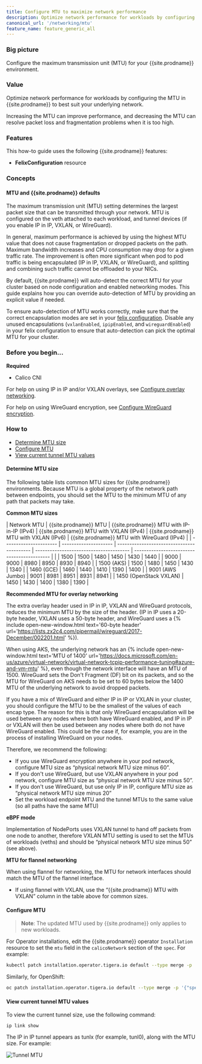 ```yaml
---
title: Configure MTU to maximize network performance
description: Optimize network performance for workloads by configuring the MTU in Calico to best suit your underlying network.
canonical_url: '/networking/mtu'
feature_name: feature_generic_all
---
```


### Big picture

Configure the maximum transmission unit (MTU) for your {{site.prodname}} environment.

### Value

Optimize network performance for workloads by configuring the MTU in {{site.prodname}} to best suit your underlying network.

Increasing the MTU can improve performance, and decreasing the MTU can resolve packet loss and fragmentation problems when it is too high.

### Features

This how-to guide uses the following {{site.prodname}} features:

- **FelixConfiguration** resource

### Concepts

#### MTU and {{site.prodname}} defaults

The maximum transmission unit (MTU) setting determines the largest packet size that can be transmitted through your network. MTU is configured on the veth attached to each workload, and tunnel devices (if you enable IP in IP, VXLAN, or WireGuard).

In general, maximum performance is achieved by using the highest MTU value that does not cause fragmentation or dropped packets on the path. Maximum bandwidth increases and CPU consumption may drop for a given traffic rate.  The improvement is often more significant when pod to pod traffic is being encapsulated (IP in IP, VXLAN, or WireGuard), and splitting and combining such traffic cannot be offloaded to your NICs.

By default, {{site.prodname}} will auto-detect the correct MTU for your cluster based on node configuration and enabled networking modes. This guide explains how you can override auto-detection
of MTU by providing an explicit value if needed.

To ensure auto-detection of MTU works correctly, make sure that the correct encapsulation modes are set in your [felix configuration]({{site.baseurl}}/reference/resources/felixconfig). Disable any unused encapsulations (`vxlanEnabled`, `ipipEnabled`, and `wireguardEnabled`) in your felix configuration to ensure that auto-detection can pick the optimal MTU for your cluster.

### Before you begin...

**Required**

- Calico CNI

For help on using IP in IP and/or VXLAN overlays, see [Configure overlay networking]({{site.baseurl}}/networking/vxlan-ipip).

For help on using WireGuard encryption, see [Configure WireGuard encryption]({{site.baseurl}}/compliance/encrypt-cluster-pod-traffic).

### How to

- [Determine MTU size](#determine-mtu-size)
- [Configure MTU](#configure-mtu)
- [View current tunnel MTU values](#view-current-tunnel-mtu-values)

#### Determine MTU size

The following table lists common MTU sizes for {{site.prodname}} environments. Because MTU is a global property of the network path between endpoints, you should set the MTU to the minimum MTU of any path that packets may take.

**Common MTU sizes**

| Network MTU            | {{site.prodname}} MTU | {{site.prodname}} MTU with IP-in-IP (IPv4) | {{site.prodname}} MTU with VXLAN (IPv4) | {{site.prodname}} MTU with VXLAN (IPv6)     | {{site.prodname}} MTU with WireGuard (IPv4) |
| ---------------------- | --------------------- | ------------------------------------------ | --------------------------------------- | ------------------------------------------- |                                             |
| 1500                   | 1500                  | 1480                                       | 1450                                    | 1430                                        | 1440                                        |
| 9000                   | 9000                  | 8980                                       | 8950                                    | 8930                                        | 8940                                        |
| 1500 (AKS)             | 1500                  | 1480                                       | 1450                                    | 1430                                        | 1340                                        |
| 1460 (GCE)             | 1460                  | 1440                                       | 1410                                    | 1390                                        | 1400                                        |
| 9001 (AWS Jumbo)       | 9001                  | 8981                                       | 8951                                    | 8931                                        | 8941                                        |
| 1450 (OpenStack VXLAN) | 1450                  | 1430                                       | 1400                                    | 1380                                        | 1390                                        |

**Recommended MTU for overlay networking**

The extra overlay header used in IP in IP, VXLAN and WireGuard protocols, reduces the minimum MTU by the size of the header. (IP in IP uses a 20-byte header, VXLAN uses a 50-byte header, and WireGuard uses a {% include open-new-window.html text='60-byte header' url='https://lists.zx2c4.com/pipermail/wireguard/2017-December/002201.html' %}).

When using AKS, the underlying network has an {% include open-new-window.html text='MTU of 1400' url='https://docs.microsoft.com/en-us/azure/virtual-network/virtual-network-tcpip-performance-tuning#azure-and-vm-mtu' %}, even though the network interface will have an MTU of 1500.
WireGuard sets the Don't Fragment (DF) bit on its packets, and so the MTU for WireGuard on AKS needs to be set to 60 bytes below the 1400 MTU of the underlying network to avoid dropped packets.

If you have a mix of WireGuard and either IP in IP or VXLAN in your cluster, you should configure the MTU to be the smallest of the values of each encap type. The reason for this is that only WireGuard encapsulation will be used between any nodes where both have WireGuard enabled, and IP in IP or VXLAN will then be used between any nodes where both do not have WireGuard enabled. This could be the case if, for example, you are in the process of installing WireGuard on your nodes.

Therefore, we recommend the following:

- If you use WireGuard encryption anywhere in your pod network, configure MTU size as “physical network MTU size minus 60”.
- If you don't use WireGuard, but use VXLAN anywhere in your pod network, configure MTU size as “physical network MTU size minus 50”.
- If you don't use WireGuard, but use only IP in IP, configure MTU size as “physical network MTU size minus 20”
- Set the workload endpoint MTU and the tunnel MTUs to the same value (so all paths have the same MTU)

**eBPF mode**

Implementation of NodePorts uses VXLAN tunnel to hand off packets from one node to another, therefore VXLAN MTU setting
is used to set the MTUs of workloads (veths) and should be “physical network MTU size minus 50” (see above).

**MTU for flannel networking**

When using flannel for networking, the MTU for network interfaces should match the MTU of the flannel interface.
- If using flannel with VXLAN, use the “{{site.prodname}} MTU with VXLAN” column in the table above for common sizes.

#### Configure MTU

> **Note**: The updated MTU used by {{site.prodname}} only applies to new workloads.

For Operator installations, edit the {{site.prodname}} operator `Installation` resource to set the `mtu`
field in the `calicoNetwork` section of the `spec`.  For example:

```bash
kubectl patch installation.operator.tigera.io default --type merge -p '{"spec":{"calicoNetwork":{"mtu":1440}}}'
```

Similarly, for OpenShift:

```bash
oc patch installation.operator.tigera.io default --type merge -p '{"spec":{"calicoNetwork":{"mtu":1440}}}'
```
#### View current tunnel MTU values

To view the current tunnel size, use the following command:

`ip link show`

The IP in IP tunnel appears as tunlx (for example, tunl0), along with the MTU size. For example:

![Tunnel MTU]({{site.baseurl}}/images/tunnel.png)
